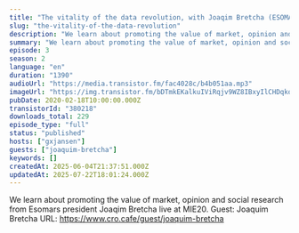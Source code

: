 ```yaml
---
title: "The vitality of the data revolution, with Joaqim Bretcha (ESOMAR)"
slug: "the-vitality-of-the-data-revolution"
description: "We learn about promoting the value of market, opinion and social research from Esomars president Joaqim Bretcha live at MIE20. Guest: Joaquim Bretcha URL: https://www.cro.cafe/guest/joaquim-bretcha"
summary: "We learn about promoting the value of market, opinion and social research from Esomars president Joaqim Bretcha live at MIE20."
episode: 3
season: 2
language: "en"
duration: "1390"
audioUrl: "https://media.transistor.fm/fac4028c/b4b051aa.mp3"
imageUrl: "https://img.transistor.fm/bDTmkEKalkuIViRqjv9WZ8IBxyIlCHDqkoBcreyiDHE/rs:fill:3000:3000:1/q:60/aHR0cHM6Ly9pbWct/dXBsb2FkLXByb2R1/Y3Rpb24udHJhbnNp/c3Rvci5mbS84YWNj/OTNmZDNiYTY4ZWYx/NzNlOWNhY2I4YzM4/ZjE5Zi5qcGVn.webp"
pubDate: 2020-02-18T10:00:00.000Z
transistorId: "380218"
downloads_total: 229
episode_type: "full"
status: "published"
hosts: ["gxjansen"]
guests: ["joaquim-bretcha"]
keywords: []
createdAt: 2025-06-04T21:37:51.000Z
updatedAt: 2025-07-22T18:01:24.000Z
---
```


We learn about promoting the value of market, opinion and social research from Esomars president Joaqim Bretcha live at MIE20. Guest: Joaquim Bretcha URL: https://www.cro.cafe/guest/joaquim-bretcha
